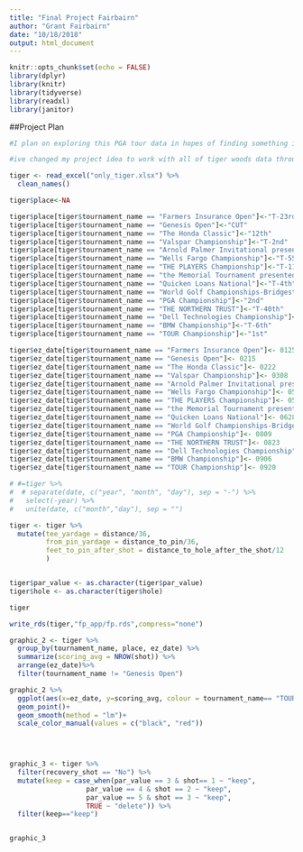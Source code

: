 ```yaml
---
title: "Final Project Fairbairn"
author: "Grant Fairbairn"
date: "10/18/2018"
output: html_document
---
```


```r
knitr::opts_chunk$set(echo = FALSE)
library(dplyr)
library(knitr)
library(tidyverse)
library(readxl)
library(janitor)
```
##Project Plan
```r
#I plan on exploring this PGA tour data in hopes of finding something interesting. As it is right now, there is too much data, so I think I'm going to narrow my exploration to famous/important players in important tournaments. I plan on working with Mr. Cordeiro and Mr. George. For the purposes of what is due Friday, I've only presented a small portion of the data to look at. This data has 24 holes that Phil Mickelson played at the Safeway Open tournament. I'll still need to figure out what each variable is measured by, and what something like "Shot Type(S/P/D)" means. 

#ive changed my project idea to work with all of tiger woods data throughout the 2017-2018 year.

tiger <- read_excel("only_tiger.xlsx") %>% 
  clean_names()
```

```r
tiger$place<-NA 

tiger$place[tiger$tournament_name == "Farmers Insurance Open"]<-"T-23rd"
tiger$place[tiger$tournament_name == "Genesis Open"]<-"CUT"
tiger$place[tiger$tournament_name == "The Honda Classic"]<-"12th"
tiger$place[tiger$tournament_name == "Valspar Championship"]<-"T-2nd"
tiger$place[tiger$tournament_name == "Arnold Palmer Invitational presented by Mastercard"]<-"T-5th"
tiger$place[tiger$tournament_name == "Wells Fargo Championship"]<-"T-55th"
tiger$place[tiger$tournament_name == "THE PLAYERS Championship"]<-"T-11th"
tiger$place[tiger$tournament_name == "the Memorial Tournament presented by Nationwide"]<-"T-23th"
tiger$place[tiger$tournament_name == "Quicken Loans National"]<-"T-4th"
tiger$place[tiger$tournament_name == "World Golf Championships-Bridgestone Invitational"]<-"T-31st"
tiger$place[tiger$tournament_name == "PGA Championship"]<-"2nd"
tiger$place[tiger$tournament_name == "THE NORTHERN TRUST"]<-"T-40th"
tiger$place[tiger$tournament_name == "Dell Technologies Championship"]<-"T-24th"
tiger$place[tiger$tournament_name == "BMW Championship"]<-"T-6th"
tiger$place[tiger$tournament_name == "TOUR Championship"]<-"1st"

tiger$ez_date[tiger$tournament_name == "Farmers Insurance Open"]<- 0125
tiger$ez_date[tiger$tournament_name == "Genesis Open"]<- 0215
tiger$ez_date[tiger$tournament_name == "The Honda Classic"]<- 0222
tiger$ez_date[tiger$tournament_name == "Valspar Championship"]<- 0308
tiger$ez_date[tiger$tournament_name == "Arnold Palmer Invitational presented by Mastercard"]<- 0315
tiger$ez_date[tiger$tournament_name == "Wells Fargo Championship"]<- 0503
tiger$ez_date[tiger$tournament_name == "THE PLAYERS Championship"]<- 0510
tiger$ez_date[tiger$tournament_name == "the Memorial Tournament presented by Nationwide"]<- 0531
tiger$ez_date[tiger$tournament_name == "Quicken Loans National"]<- 0628
tiger$ez_date[tiger$tournament_name == "World Golf Championships-Bridgestone Invitational"]<- 0802
tiger$ez_date[tiger$tournament_name == "PGA Championship"]<- 0809
tiger$ez_date[tiger$tournament_name == "THE NORTHERN TRUST"]<- 0823
tiger$ez_date[tiger$tournament_name == "Dell Technologies Championship"]<- 0831
tiger$ez_date[tiger$tournament_name == "BMW Championship"]<- 0906
tiger$ez_date[tiger$tournament_name == "TOUR Championship"]<- 0920

# #=tiger %>%
#  # separate(date, c("year", "month", "day"), sep = "-") %>%
#   select(-year) %>%
#   unite(date, c("month","day"), sep = "")

tiger <- tiger %>%
  mutate(tee_yardage = distance/36,
         from_pin_yardage = distance_to_pin/36,
         feet_to_pin_after_shot = distance_to_hole_after_the_shot/12
         )


tiger$par_value <- as.character(tiger$par_value)
tiger$hole <- as.character(tiger$hole)

tiger

write_rds(tiger,"fp_app/fp.rds",compress="none")
```

```r
graphic_2 <- tiger %>% 
  group_by(tournament_name, place, ez_date) %>% 
  summarize(scoring_avg = NROW(shot)) %>% 
  arrange(ez_date)%>% 
  filter(tournament_name != "Genesis Open")

graphic_2 %>% 
  ggplot(aes(x=ez_date, y=scoring_avg, colour = tournament_name== "TOUR Championship"))+
  geom_point()+
  geom_smooth(method = "lm")+
  scale_color_manual(values = c("black", "red"))


                
```

```r
graphic_3 <- tiger %>% 
  filter(recovery_shot == "No") %>% 
  mutate(keep = case_when(par_value == 3 & shot== 1 ~ "keep",
                   par_value == 4 & shot == 2 ~ "keep",
                   par_value == 5 & shot == 3 ~ "keep",
                   TRUE ~ "delete")) %>% 
  filter(keep=="keep")


graphic_3
```


